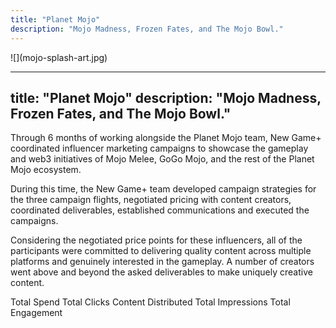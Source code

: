 ```yaml
---
title: "Planet Mojo"
description: "Mojo Madness, Frozen Fates, and The Mojo Bowl."
---
```


<Frame as="div">
  ![](mojo-splash-art.jpg)
</Frame>

---
title: "Planet Mojo"
description: "Mojo Madness, Frozen Fates, and The Mojo Bowl."
---

Through 6 months of working alongside the Planet Mojo team, New Game+ coordinated influencer marketing campaigns to showcase the gameplay and web3 initiatives of Mojo Melee, GoGo Mojo, and the rest of the Planet Mojo ecosystem.&#x20;

During this time, the New Game+ team developed campaign strategies for the three campaign flights, negotiated pricing with content creators, coordinated deliverables, established communications and executed the campaigns.

Considering the negotiated price points for these influencers, all of the participants were committed to delivering quality content across multiple platforms and genuinely interested in the gameplay. A number of creators went above and beyond the asked deliverables to make uniquely creative content.

<CardGroup cols={2}>
  <Card title="$85,000" icon="money-bill-transfer">
    Total Spend
  </Card>

  <Card title="18,456+" icon="arrow-pointer">
    Total Clicks
  </Card>
</CardGroup>

<CardGroup cols={3}>
  <Card title="258+" icon="video">
    Content Distributed
  </Card>

  <Card title="675,000+" icon="eye">
    Total Impressions
  </Card>

  <Card title="45,300+" icon="comment">
    Total Engagement
  </Card>
</CardGroup>